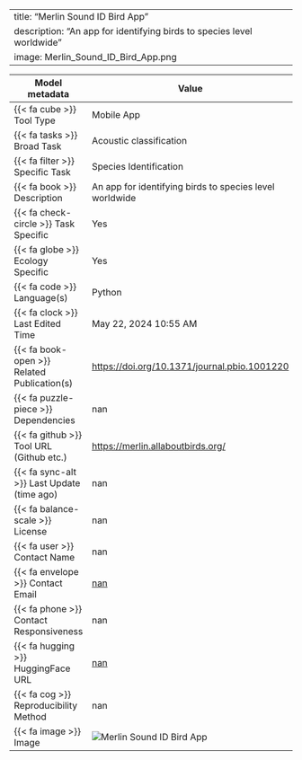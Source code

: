 
---
title: "Merlin Sound ID Bird App"
description: "An app for identifying birds to species level worldwide"
image: Merlin_Sound_ID_Bird_App.png
---

| Model metadata             | Value                               |
|----------------------------|------------------------------------|
| {{< fa cube >}} Tool Type | [Mobile App]{.tool_type .tool_type_pkglib} |
| {{< fa tasks >}} Broad Task | Acoustic classification |
| {{< fa filter >}} Specific Task | Species Identification |
| {{< fa book >}} Description | An app for identifying birds to species level worldwide |
| {{< fa check-circle >}} Task Specific | Yes |
| {{< fa globe >}} Ecology Specific | Yes |
| {{< fa code >}} Language(s) | Python |
| {{< fa clock >}} Last Edited Time | May 22, 2024 10:55 AM |
| {{< fa book-open >}} Related Publication(s) | [https://doi.org/10.1371/journal.pbio.1001220](https://doi.org/10.1371/journal.pbio.1001220) |
| {{< fa puzzle-piece >}} Dependencies | nan |
| {{< fa github >}} Tool URL (Github etc.) | [https://merlin.allaboutbirds.org/](https://merlin.allaboutbirds.org/) |
| {{< fa sync-alt >}} Last Update (time ago) | nan |
| {{< fa balance-scale >}} License | nan |
| {{< fa user >}} Contact Name | nan |
| {{< fa envelope >}} Contact Email | [nan](nan) |
| {{< fa phone >}} Contact Responsiveness | nan |
| {{< fa hugging >}} HuggingFace URL | [nan](nan) |
| {{< fa cog >}} Reproducibility Method | nan |
| {{< fa image >}} Image | ![Merlin Sound ID Bird App](Merlin_Sound_ID_Bird_App.png) |

